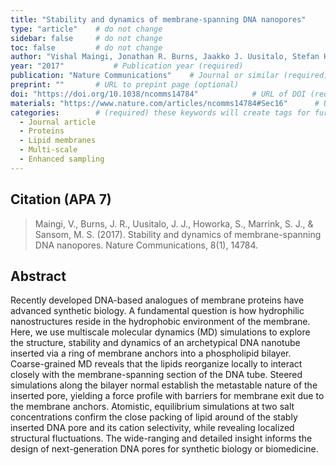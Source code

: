 ```yaml
---
title: "Stability and dynamics of membrane-spanning DNA nanopores"          # Paper title (required)
type: "article"    # do not change
sidebar: false     # do not change
toc: false         # do not change
author: "Vishal Maingi, Jonathan R. Burns, Jaakko J. Uusitalo, Stefan Howorka, Siewert J. Marrink & Mark S. P. Sansom"         # Paper authors (required)
year: "2017"           # Publication year (required)
publication: "Nature Communications"    # Journal or similar (required)
preprint: ""       # URL to prepint page (optional)  
doi: "https://doi.org/10.1038/ncomms14784"            # URL of DOI (required)  
materials: "https://www.nature.com/articles/ncomms14784#Sec16"      # URL to suplementary info (optional)
categories:        # (required) these keywords will create tags for further filtering. 
  - Journal article
  - Proteins
  - Lipid membranes
  - Multi-scale
  - Enhanced sampling
---
```


<!-- 
The info below is just an example. 

Both fields are required and they have to be replaced with the respective info for each paper. 

Please notice the `> ` symbol before the citation, it gives it additional styling.  
-->

## Citation (APA 7)      

> Maingi, V., Burns, J. R., Uusitalo, J. J., Howorka, S., Marrink, S. J., & Sansom, M. S. (2017). Stability and dynamics of membrane-spanning DNA nanopores. Nature Communications, 8(1), 14784.

## Abstract

Recently developed DNA-based analogues of membrane proteins have advanced synthetic biology. A fundamental question is how hydrophilic nanostructures reside in the hydrophobic environment of the membrane. Here, we use multiscale molecular dynamics (MD) simulations to explore the structure, stability and dynamics of an archetypical DNA nanotube inserted via a ring of membrane anchors into a phospholipid bilayer. Coarse-grained MD reveals that the lipids reorganize locally to interact closely with the membrane-spanning section of the DNA tube. Steered simulations along the bilayer normal establish the metastable nature of the inserted pore, yielding a force profile with barriers for membrane exit due to the membrane anchors. Atomistic, equilibrium simulations at two salt concentrations confirm the close packing of lipid around of the stably inserted DNA pore and its cation selectivity, while revealing localized structural fluctuations. The wide-ranging and detailed insight informs the design of next-generation DNA pores for synthetic biology or biomedicine.